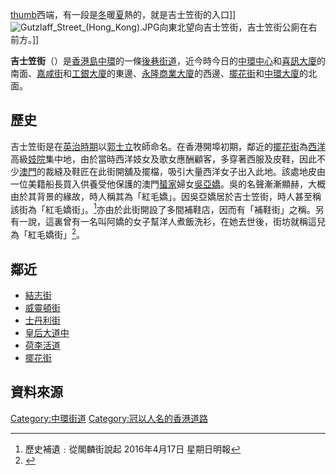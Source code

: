 {{Infobox Hong Kong Road
|   中文街道名稱    =  吉士笠街
|   英文街道名稱    =  Gutzlaff Street
|   圖片        =  File:Gutzlaff Street 2015.jpg
|   圖片說明    =  吉士笠街（2015年）
|   路段總長度  =  0.2
|   車速限制    =  0
|   行車線數量  =  
|   所在地區    =  [[中西區_(香港)|中西區]][[中環|中環]]
|   起點        =  [[擺花街|擺花街]]
|   終點        =  [[皇后大道中|皇后大道中]]/[[租庇利街|租庇利街]]
|   通車日期    =
}}
[[檔案:HK_Stanley_St_west_side.jpg|thumb]]西端，有一段是[[冬|冬]]暖[[夏|夏]]熱的，就是吉士笠街的入口]]
[[File:Gutzlaff_Street_(Hong_Kong).JPG|thumb]]向東北望向吉士笠街，吉士笠街公廁在右前方。]]
{{commons category|Gutzlaff Street}}

'''吉士笠街'''（{{lang-en|'''Gutzlaff Street'''}}）是[[香港島|香港島]][[中環|中環]]的一條[[後巷|後巷]][[街道|街道]]，近今時今日的[[中環中心|中環中心]]和[[喜訊大廈|喜訊大廈]]的南面、[[嘉咸街|嘉咸街]]和[[中國工商銀行|工銀大廈]]的東邊、[[永隆銀行|永隆商業大廈]]的西邊、[[擺花街|擺花街]]和[[中環大廈|中環大廈]]的北面。

==歷史==
吉士笠街是在[[英治時期|英治時期]]以[[郭士立|郭士立]]牧師命名。在香港開埠初期，鄰近的[[擺花街|擺花街]]為[[西洋|西洋]]高級[[妓院|妓院]]集中地，由於當時西洋妓女及歌女應酬顧客，多穿著西服及皮鞋，因此不少[[澳門|澳門]]的裁縫及鞋匠在此街開舖及擺檔，吸引大量西洋女子出入此地。該處地皮由一位美籍船長買入供養受他保護的澳門[[蜑家|蜑家]]婦女[[吳亞嬌|吳亞嬌]]。吳的名聲漸漸顯赫，大概由於其背景的緣故，時人稱其為「紅毛嬌」。因吳亞嬌居於吉士笠街，時人甚至稱該街為「紅毛嬌街」。<ref>歷史補遺﹕從閣麟街說起 2016年4月17日 星期日明報</ref>亦由於此街開設了多間補鞋店，因而有「補鞋街」之稱。另有一說，這裏曾有一名叫阿嬌的女子幫洋人煮飯洗衫，在她去世後，街坊就稱這兒為「紅毛嬌街」<ref>{{cite web|url=http://news.sina.com.hk/cgi-bin/nw/show.cgi/2/1/1/253855/1.html|title=蒐集老街坊故事 留住舊中環回憶|last=|first=|coauthors=|date=2006-08-13|publisher=新浪網|accessdate=2012-05-06}}{{Dead link|date=2019年10月 |bot=InternetArchiveBot |fix-attempted=yes }}</ref>。

==鄰近==
*[[結志街|結志街]]
*[[威靈頓街|威靈頓街]]
*[[士丹利街|士丹利街]]
*[[皇后大道中|皇后大道中]]
*[[荷李活道|荷李活道]]
*[[擺花街|擺花街]]

==資料來源==
{{Reflist}}

[[Category:中環街道|Category:中環街道]]
[[Category:冠以人名的香港道路|Category:冠以人名的香港道路]]